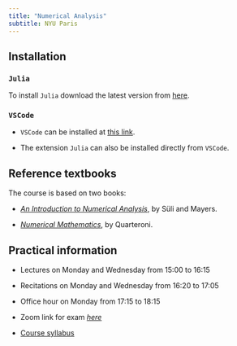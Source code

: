 ```yaml
---
title: "Numerical Analysis"
subtitle: NYU Paris
---
```


## Installation

### `Julia`

To install `Julia` download the latest version from [here](https://julialang.org/downloads).

### `VSCode`

- `VSCode` can be installed at [this link](https://code.visualstudio.com/).

- The extension `Julia` can also be installed directly from `VSCode`.

## Reference textbooks

The course is based on two books:

- [*An Introduction to Numerical Analysis*](https://www.cambridge.org/fr/universitypress/subjects/mathematics/numerical-analysis/introduction-numerical-analysis-1?format=AR&isbn=9780521007948gt), by Süli and Mayers.

- [*Numerical Mathematics*](https://link.springer.com/book/10.1007/978-0-387-22750-4), by Quarteroni.

## Practical information

- Lectures on Monday and Wednesday from 15:00 to 16:15

- Recitations on Monday and Wednesday from 16:20 to 17:05

- Office hour on Monday from 17:15 to 18:15

- Zoom link for exam [*here*](https://nyu.zoom.us/j/2341268713?pwd=UkliYk94QTNuRXl3eWJUK2ovRTVDQT09)

- [Course syllabus](misc/Numerical_analysis_syllabus.odt)
